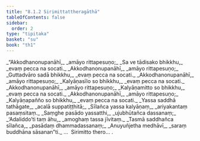 ```yaml
---
title: "8.1.2 Sirimittattheragāthā"
tableOfContents: false
sidebar:
  order: 2
type: "tipitaka"
basket: "su"
book: "th1"
---
```



<DynamicBreadcrumb />

<Division number="502" book="th1" bookNo="19" page="295">

<Paragraph number="796" type="verses" book="th1">
_“Akkodhanonupanāhī,_  
_amāyo rittapesuṇo;_  
_Sa ve tādisako bhikkhu,_  
_evaṃ pecca na socati._  

</Paragraph>

</Division>
<Division number="503" book="th1" bookNo="19" page="295">

<Paragraph number="797" type="verses" book="th1">
_Akkodhanonupanāhī,_  
_amāyo rittapesuṇo;_  
_Guttadvāro sadā bhikkhu,_  
_evaṃ pecca na socati._  

</Paragraph>

</Division>
<Division number="504" book="th1" bookNo="19" page="296">

<Paragraph number="798" type="verses" book="th1">
_Akkodhanonupanāhī,_  
_amāyo rittapesuṇo;_  
_Kalyāṇasīlo so bhikkhu,_  
_evaṃ pecca na socati._  

</Paragraph>

</Division>
<Division number="505" book="th1" bookNo="19" page="296">

<Paragraph number="799" type="verses" book="th1">
_Akkodhanonupanāhī,_  
_amāyo rittapesuṇo;_  
_Kalyāṇamitto so bhikkhu,_  
_evaṃ pecca na socati._  

</Paragraph>

</Division>
<Division number="506" book="th1" bookNo="19" page="296">

<Paragraph number="800" type="verses" book="th1">
_Akkodhanonupanāhī,_  
_amāyo rittapesuṇo;_  
_Kalyāṇapañño so bhikkhu,_  
_evaṃ pecca na socati._  

</Paragraph>

</Division>
<Division number="507" book="th1" bookNo="19" page="296">

<Paragraph number="801" type="verses" book="th1">
_Yassa saddhā tathāgate,_  
_acalā suppatiṭṭhitā;_  
_Sīlañca yassa kalyāṇaṃ,_  
_ariyakantaṃ pasaṃsitaṃ._  

</Paragraph>

</Division>
<Division number="508" book="th1" bookNo="19" page="296">

<Paragraph number="802" type="verses" book="th1">
_Saṃghe pasādo yassatthi,_  
_ujubhūtañca dassanaṃ;_  
_‘Adaliddo’ti taṃ āhu,_  
_amoghaṃ tassa jīvitaṃ._  

</Paragraph>

</Division>
<Division number="509" book="th1" bookNo="19" page="296">

<Paragraph number="803" type="verses" book="th1">
_Tasmā saddhañca sīlañca,_  
_pasādaṃ dhammadassanaṃ;_  
_Anuyuñjetha medhāvī,_  
_saraṃ buddhāna sāsanan”ti._  


</Paragraph>
</Division>

<Paragraph number="804" type="center" book="th1">
…  Sirimitto thero… .
</Paragraph>